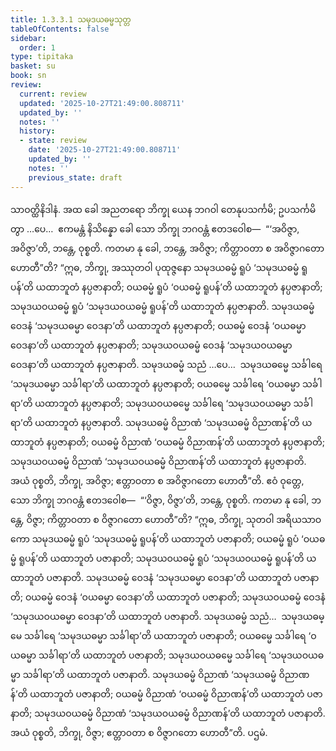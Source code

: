 ```yaml
---
title: 1.3.3.1 သမုဒယဓမ္မသုတ္တ
tableOfContents: false
sidebar:
  order: 1
type: tipitaka
basket: su
book: sn
review:
  current: review
  updated: '2025-10-27T21:49:00.808711'
  updated_by: ''
  notes: ''
  history:
  - state: review
    date: '2025-10-27T21:49:00.808711'
    updated_by: ''
    notes: ''
    previous_state: draft
---
```



<ReviewStatus review={frontmatter.review} showDetails={true} />

<HypothesisAnnotation frontmatter={frontmatter} />

<DynamicBreadcrumb />

<Division number="126" book="sn" e="ch" v="18" p="298">

<Paragraph number="720" book="sn">
သာဝတ္ထိနိဒါနံ. အထ ခေါ အညတရော ဘိက္ခု ယေန ဘဂဝါ တေနုပသင်္ကမိ; ဥပသင်္ကမိတွာ …ပေ…  ဧကမန္တံ နိသိန္နော ခေါ သော ဘိက္ခု ဘဂဝန္တံ ဧတဒဝေါစ—  “‘အဝိဇ္ဇာ, အဝိဇ္ဇာ’တိ, ဘန္တေ, ဝုစ္စတိ. ကတမာ နု ခေါ, ဘန္တေ, အဝိဇ္ဇာ; ကိတ္တာဝတာ စ အဝိဇ္ဇာဂတော ဟောတီ”တိ?
</Paragraph>

<Paragraph number="721" book="sn">
“ဣဓ, ဘိက္ခု, အဿုတဝါ ပုထုဇ္ဇနော သမုဒယဓမ္မံ ရူပံ ‘သမုဒယဓမ္မံ ရူပန်’တိ ယထာဘူတံ နပ္ပဇာနာတိ; ဝယဓမ္မံ ရူပံ ‘ဝယဓမ္မံ ရူပန်’တိ ယထာဘူတံ နပ္ပဇာနာတိ; သမုဒယဝယဓမ္မံ ရူပံ ‘သမုဒယဝယဓမ္မံ ရူပန်’တိ ယထာဘူတံ နပ္ပဇာနာတိ. သမုဒယဓမ္မံ ဝေဒနံ ‘သမုဒယဓမ္မာ ဝေဒနာ’တိ ယထာဘူတံ နပ္ပဇာနာတိ; ဝယဓမ္မံ ဝေဒနံ ‘ဝယဓမ္မာ ဝေဒနာ’တိ ယထာဘူတံ နပ္ပဇာနာတိ; သမုဒယဝယဓမ္မံ ဝေဒနံ ‘သမုဒယဝယဓမ္မာ ဝေဒနာ’တိ ယထာဘူတံ နပ္ပဇာနာတိ. သမုဒယဓမ္မံ သညံ …ပေ…  သမုဒယဓမ္မေ သင်္ခါရေ ‘သမုဒယဓမ္မာ သင်္ခါရာ’တိ ယထာဘူတံ နပ္ပဇာနာတိ; ဝယဓမ္မေ သင်္ခါရေ ‘ဝယဓမ္မာ သင်္ခါရာ’တိ ယထာဘူတံ နပ္ပဇာနာတိ; သမုဒယဝယဓမ္မေ သင်္ခါရေ ‘သမုဒယဝယဓမ္မာ သင်္ခါရာ’တိ ယထာဘူတံ နပ္ပဇာနာတိ. သမုဒယဓမ္မံ ဝိညာဏံ ‘သမုဒယဓမ္မံ ဝိညာဏန်’တိ ယထာဘူတံ နပ္ပဇာနာတိ; ဝယဓမ္မံ ဝိညာဏံ ‘ဝယဓမ္မံ ဝိညာဏန်’တိ ယထာဘူတံ နပ္ပဇာနာတိ; သမုဒယဝယဓမ္မံ ဝိညာဏံ ‘သမုဒယဝယဓမ္မံ ဝိညာဏန်’တိ ယထာဘူတံ နပ္ပဇာနာတိ. အယံ ဝုစ္စတိ, ဘိက္ခု, အဝိဇ္ဇာ; ဧတ္တာဝတာ စ အဝိဇ္ဇာဂတော ဟောတီ”တိ.
</Paragraph>

<Paragraph number="722" book="sn">
ဧဝံ ဝုတ္တေ, သော ဘိက္ခု ဘဂဝန္တံ ဧတဒဝေါစ—  “‘ဝိဇ္ဇာ, ဝိဇ္ဇာ’တိ, ဘန္တေ, ဝုစ္စတိ. ကတမာ နု ခေါ, ဘန္တေ, ဝိဇ္ဇာ; ကိတ္တာဝတာ စ ဝိဇ္ဇာဂတော ဟောတီ”တိ?
</Paragraph>

<Paragraph number="723" book="sn">
“ဣဓ, ဘိက္ခု, သုတဝါ အရိယသာဝကော သမုဒယဓမ္မံ ရူပံ ‘သမုဒယဓမ္မံ ရူပန်’တိ ယထာဘူတံ ပဇာနာတိ; ဝယဓမ္မံ ရူပံ ‘ဝယဓမ္မံ ရူပန်’တိ ယထာဘူတံ ပဇာနာတိ; သမုဒယဝယဓမ္မံ ရူပံ ‘သမုဒယဝယဓမ္မံ ရူပန်’တိ ယထာဘူတံ ပဇာနာတိ. သမုဒယဓမ္မံ ဝေဒနံ ‘သမုဒယဓမ္မာ ဝေဒနာ’တိ ယထာဘူတံ ပဇာနာတိ; ဝယဓမ္မံ ဝေဒနံ ‘ဝယဓမ္မာ ဝေဒနာ’တိ ယထာဘူတံ ပဇာနာတိ; သမုဒယဝယဓမ္မံ ဝေဒနံ ‘သမုဒယဝယဓမ္မာ ဝေဒနာ’တိ ယထာဘူတံ ပဇာနာတိ. သမုဒယဓမ္မံ သညံ…  သမုဒယဓမ္မေ သင်္ခါရေ ‘သမုဒယဓမ္မာ သင်္ခါရာ’တိ ယထာဘူတံ ပဇာနာတိ; ဝယဓမ္မေ သင်္ခါရေ ‘ဝယဓမ္မာ သင်္ခါရာ’တိ ယထာဘူတံ ပဇာနာတိ; သမုဒယဝယဓမ္မေ သင်္ခါရေ ‘သမုဒယဝယဓမ္မာ သင်္ခါရာ’တိ ယထာဘူတံ ပဇာနာတိ. သမုဒယဓမ္မံ ဝိညာဏံ ‘သမုဒယဓမ္မံ ဝိညာဏန်’တိ ယထာဘူတံ ပဇာနာတိ; ဝယဓမ္မံ ဝိညာဏံ ‘ဝယဓမ္မံ ဝိညာဏန်’တိ ယထာဘူတံ ပဇာနာတိ; သမုဒယဝယဓမ္မံ ဝိညာဏံ ‘သမုဒယဝယဓမ္မံ ဝိညာဏန်’တိ ယထာဘူတံ ပဇာနာတိ. အယံ ဝုစ္စတိ, ဘိက္ခု, ဝိဇ္ဇာ; ဧတ္တာဝတာ စ ဝိဇ္ဇာဂတော ဟောတီ”တိ.

</Paragraph>
</Division>

<Paragraph number="724" type="center" book="sn">
ပဌမံ.
</Paragraph>
